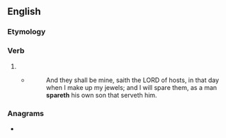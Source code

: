 ==English==

===Etymology===
{{suffix|en|spare|eth}}

===Verb===
{{head|en|verb form}}

# {{en-archaic third-person singular of|spare}}
#* {{RQ:Authorized Version|Malachi|3|17}}
#*: And they shall be mine, saith the LORD of hosts, in that day when I make up my jewels; and I will spare them, as a man '''spareth''' his own son that serveth him.

===Anagrams===
* {{anagrams|en|Tharpes|pathers|sparthe|tephras|threaps}}